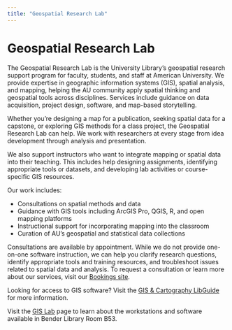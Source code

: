 ```yaml
---
title: "Geospatial Research Lab"
---
```


# Geospatial Research Lab

The Geospatial Research Lab is the University Library’s geospatial research support program for faculty, students, and staff at American University. We provide expertise in geographic information systems (GIS), spatial analysis, and mapping, helping the AU community apply spatial thinking and geospatial tools across disciplines. Services include guidance on data acquisition, project design, software, and map-based storytelling.

Whether you’re designing a map for a publication, seeking spatial data for a capstone, or exploring GIS methods for a class project, the Geospatial Research Lab can help. We work with researchers at every stage from idea development through analysis and presentation.

We also support instructors who want to integrate mapping or spatial data into their teaching. This includes help designing assignments, identifying appropriate tools or datasets, and developing lab activities or course-specific GIS resources.

::: {.callout-note}
Our work includes:

-   Consultations on spatial methods and data
-   Guidance with GIS tools including ArcGIS Pro, QGIS, R, and open mapping platforms
-   Instructional support for incorporating mapping into the classroom
-   Curation of AU’s geospatial and statistical data collections
:::

Consultations are available by appointment. While we do not provide one-on-one software instruction, we can help you clarify research questions, identify appropriate tools and training resources, and troubleshoot issues related to spatial data and analysis. To request a consultation or learn more about our services, visit our [Bookings site](https://outlook.office.com/book/GeospatialResearchLab@american0.onmicrosoft.com/?ismsaljsauthenabled).

Looking for access to GIS software? Visit the [GIS & Cartography LibGuide](https://subjectguides.library.american.edu/gis/home) for more information.

Visit the [GIS Lab](#) page to learn about the workstations and software available in Bender Library Room B53.
